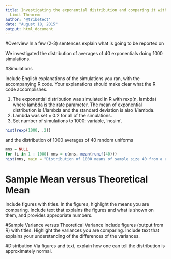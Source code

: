 ```yaml
---
title: Investigating the exponential distribution and comparing it with the Central
  Limit Theorem
author: '@tribetect'
date: "August 18, 2015"
output: html_document
---
```


#Overview
In a few (2-3) sentences explain what is going to be reported on

We investigated the distribution of averages of 40 exponentials doing 1000 simulations.

#Simulations
 
 Include English explanations of the simulations you ran, with the accompanying R code. Your explanations should make clear what the R code accomplishes.
 
 
 
1. The exponential distribution was simulated in R with rexp(n, lambda) where lambda is the rate parameter. The mean of exponential distribution is 1/lambda and the standard deviation is also 1/lambda. 
2. Lambda was set = 0.2 for all of the simulations. 
3. Set number of simulations to 1000: variable, 'nosim'.


```r
hist(rexp(1000, .2))
```

and the distribution of 1000 averages of 40 random uniforms

```r
mns = NULL
for (i in 1 : 1000) mns = c(mns, mean(runif(40)))
hist(mns, main = "Distribution of 1000 means of sample size 40 from a uniformly distributed population")
```

# Sample Mean versus Theoretical Mean
Include figures with titles. In the figures, highlight the means you are comparing. Include text that explains the figures and what is shown on them, and provides appropriate numbers.

#Sample Variance versus Theoretical Variance
Include figures (output from R) with titles. Highlight the variances you are comparing. Include text that explains your understanding of the differences of the variances.

#Distribution
Via figures and text, explain how one can tell the distribution is approximately normal.

